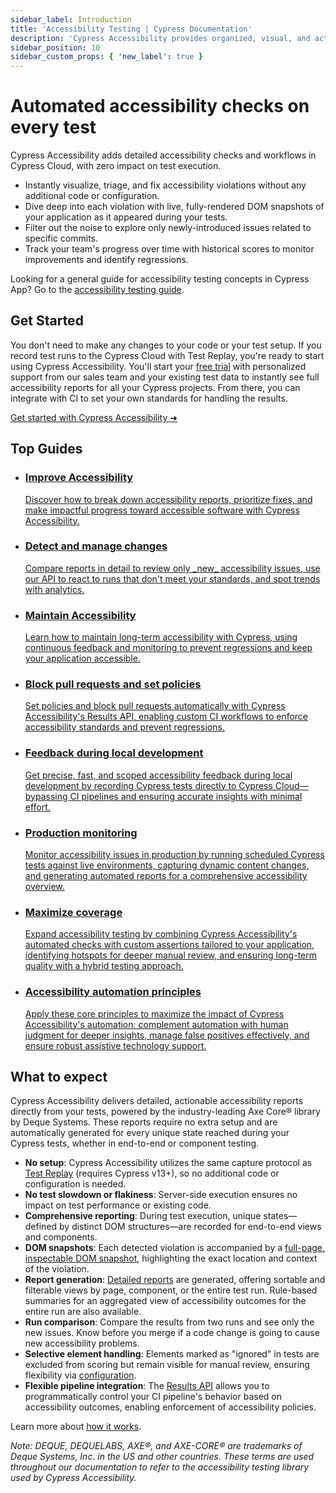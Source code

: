 ```yaml
---
sidebar_label: Introduction
title: 'Accessibility Testing | Cypress Documentation'
description: 'Cypress Accessibility provides organized, visual, and actionable accessibility reports, based completely on the tests you record to Cypress Cloud, and powered by Axe Core® by Deque Systems.'
sidebar_position: 10
sidebar_custom_props: { 'new_label': true }
---
```


<ProductHeading product="accessibility" />

# Automated accessibility checks on every test

Cypress Accessibility adds detailed accessibility checks and workflows in Cypress Cloud, with zero impact on test execution.

- Instantly visualize, triage, and fix accessibility violations without any additional code or configuration.
- Dive deep into each violation with live, fully-rendered DOM snapshots of your application as it appeared during your tests.
- Filter out the noise to explore only newly-introduced issues related to specific commits.
- Track your team's progress over time with historical scores to monitor improvements and identify regressions.

<Btn
  label="Request trial ➜"
  variant="indigo-dark"
  className="!mb-2 mr-1"
  href="https://www.cypress.io/accessibility?utm_medium=intro-cta&utm_source=docs.cypress.io&utm_content=Request%20trial"
/>
<Btn
  label="See a demo"
  icon="action-play-small"
  className="!mb-2 mr-1"
  href="https://www.loom.com/share/eedb1d18c22942d39a5ed2471ae72788?sid=e39f791e-c0b3-4efc-9770-cbfac403c3b9"
/>
<Btn
  label=" Explore an example project"
  icon="cypress-accessibility-outline"
  className="!mb-2 mr-1"
  href="https://on.cypress.io/rwa-accessibility-views?utm_source=docs.cypress.io&utm_medium=intro-cta&utm_content=Explore%20an%20example%20project"
/>

<DocsImage
  src="/img/accessibility/get-started/cypress-accessibility-overview.png"
  alt="A graphic showing the Cypress Accessibility dashboard including list of rules, views, and the user interface showing how devtools can be used"
  noBorder={true}
/>

Looking for a general guide for accessibility testing concepts in Cypress App? Go to the [accessibility testing guide](/app/guides/accessibility-testing).

## Get Started

You don't need to make any changes to your code or your test setup. If you record test runs to the Cypress Cloud with Test Replay, you're ready to start using Cypress Accessibility.
You'll start your [free trial](https://www.cypress.io/accessibility?utm_medium=intro-cta&utm_source=docs.cypress.io&utm_content=Request%20trial) with personalized support
from our sales team and your existing test data to instantly see full accessibility reports for all your Cypress projects.
From there, you can integrate with CI to set your own standards for handling the results.

[Get started with Cypress Accessibility ➜](/accessibility/get-started/setup)

## Top Guides

<ul class="guidesList">
  <li class="card">
    <a
      href="/accessibility/guides/improve-accessibility"
      aria-labelledby="card-title-1"
    >
      <Icon name="chart-line" />
      <h3 id="card-title-1">Improve Accessibility</h3>
      <p>
        Discover how to break down accessibility reports, prioritize fixes, and
        make impactful progress toward accessible software with Cypress
        Accessibility.
      </p>
    </a>
  </li>
  <li class="card">
    <a
      href="/accessibility/guides/detect-changes"
      aria-labelledby="card-title-8"
    >
      <Icon name="chart-line" />
      <h3 id="card-title-8">Detect and manage changes</h3>
      <p>
        Compare reports in detail to review only _new_ accessibility issues, use
        our API to react to runs that don't meet your standards, and spot trends
        with analytics.
      </p>
    </a>
  </li>
  <li class="card">
    <a
      href="/accessibility/guides/maintain-accessibility"
      aria-labelledby="card-title-2"
    >
      <Icon name="magnifying-glass-chart" />
      <h3 id="card-title-2">Maintain Accessibility</h3>
      <p>
        Learn how to maintain long-term accessibility with Cypress, using
        continuous feedback and monitoring to prevent regressions and keep your
        application accessible.
      </p>
    </a>
  </li>
  <li class="card">
    <a
      href="/accessibility/guides/block-pull-requests"
      aria-labelledby="card-title-3"
    >
      <Icon name="bug-slash" />
      <h3 id="card-title-3">Block pull requests and set policies</h3>
      <p>
        Set policies and block pull requests automatically with Cypress
        Accessibility's Results API, enabling custom CI workflows to enforce
        accessibility standards and prevent regressions.
      </p>
    </a>
  </li>
  <li class="card">
    <a
      href="/accessibility/guides/local-development"
      aria-labelledby="card-title-4"
    >
      <Icon name="laptop-code" />
      <h3 id="card-title-4">Feedback during local development</h3>
      <p>
        Get precise, fast, and scoped accessibility feedback during local
        development by recording Cypress tests directly to Cypress
        Cloud—bypassing CI pipelines and ensuring accurate insights with minimal
        effort.
      </p>
    </a>
  </li>
  <li class="card">
    <a
      href="/accessibility/guides/production-monitoring"
      aria-labelledby="card-title-5"
    >
      <Icon name="user-shield" />
      <h3 id="card-title-5">Production monitoring</h3>
      <p>
        Monitor accessibility issues in production by running scheduled Cypress
        tests against live environments, capturing dynamic content changes, and
        generating automated reports for a comprehensive accessibility overview.
      </p>
    </a>
  </li>
  <li class="card">
    <a
      href="/accessibility/guides/maximize-coverage"
      aria-labelledby="card-title-6"
    >
      <Icon name="circle-half-stroke" />
      <h3 id="card-title-6">Maximize coverage</h3>
      <p>
        Expand accessibility testing by combining Cypress Accessibility's
        automated checks with custom assertions tailored to your application,
        identifying hotspots for deeper manual review, and ensuring long-term
        quality with a hybrid testing approach.
      </p>
    </a>
  </li>
  <li class="card">
    <a
      href="/accessibility/guides/accessibility-automation"
      aria-labelledby="card-title-7"
    >
      <Icon name="book-open-reader" />
      <h3 id="card-title-7">Accessibility automation principles</h3>
      <p>
        Apply these core principles to maximize the impact of Cypress
        Accessibility's automation: complement automation with human judgment
        for deeper insights, manage false positives effectively, and ensure
        robust assistive technology support.
      </p>
    </a>
  </li>
</ul>

## What to expect

Cypress Accessibility delivers detailed, actionable accessibility reports directly from your tests, powered by the industry-leading Axe Core® library by Deque Systems. These reports require no extra setup and are automatically generated for every unique state reached during your Cypress tests, whether in end-to-end or component testing.

- **No setup**: Cypress Accessibility utilizes the same capture protocol as [Test Replay](/cloud/features/test-replay) (requires Cypress v13+), so no additional code or configuration is needed.
- **No test slowdown or flakiness**: Server-side execution ensures no impact on test performance or existing code.
- **Comprehensive reporting**: During test execution, unique states—defined by distinct DOM structures—are recorded for end-to-end views and components.
- **DOM snapshots**: Each detected violation is accompanied by a [full-page, inspectable DOM snapshot](/accessibility/core-concepts/inspecting-violation-details), highlighting the exact location and context of the violation.
- **Report generation**: [Detailed reports](/accessibility/core-concepts/run-level-reports) are generated, offering sortable and filterable views by page, component, or the entire test run. Rule-based summaries for an aggregated view of accessibility outcomes for the entire run are also available.
- **Run comparison**: Compare the results from two runs and see only the new issues. Know before you merge if a code change is going to cause new accessibility problems.
- **Selective element handling**: Elements marked as "ignored" in tests are excluded from scoring but remain visible for manual review, ensuring flexibility via [configuration](/accessibility/configuration/overview).
- **Flexible pipeline integration**: The [Results API](/accessibility/results-api) allows you to programmatically control your CI pipeline's behavior based on accessibility outcomes, enabling enforcement of accessibility policies.

Learn more about [how it works](/accessibility/core-concepts/how-it-works).

_Note: DEQUE, DEQUELABS, AXE®, and AXE-CORE® are trademarks of Deque Systems, Inc. in the US and other countries. These terms are used throughout our documentation to refer to the accessibility testing library used by Cypress Accessibility._
